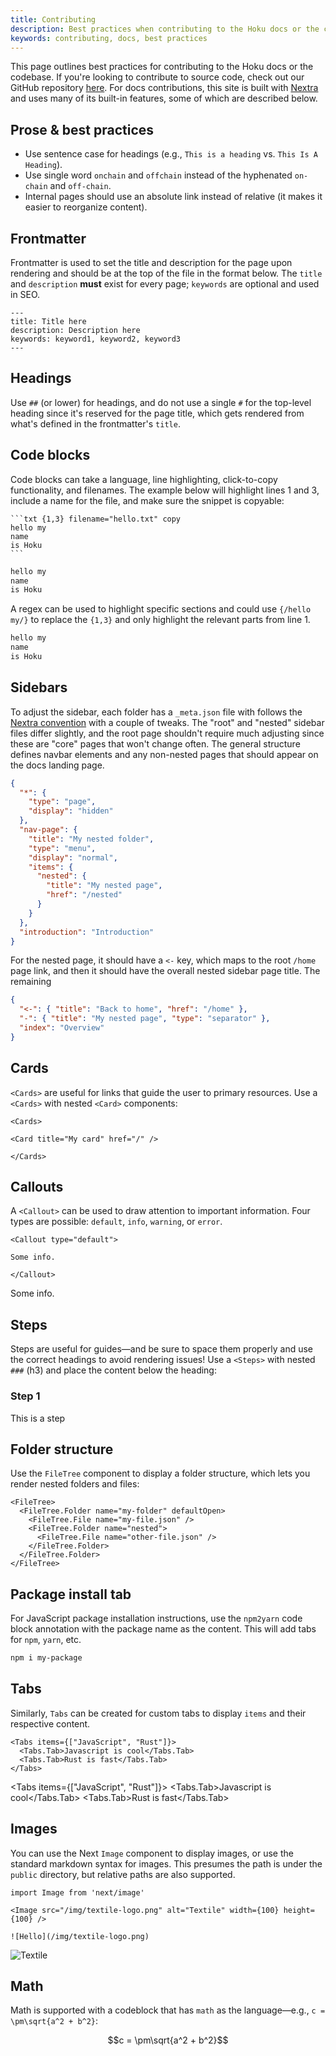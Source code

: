```yaml
---
title: Contributing
description: Best practices when contributing to the Hoku docs or the codebase.
keywords: contributing, docs, best practices
---
```



This page outlines best practices for contributing to the Hoku docs or the codebase. If you're
looking to contribute to source code, check out our GitHub repository
[here](https://github.com/hokunetwork). For docs contributions, this site is built with
[Nextra](https://nextra.site/docs) and uses many of its built-in features, some of which are
described below.

## Prose & best practices

- Use sentence case for headings (e.g., `This is a heading` vs. `This Is A Heading`).
- Use single word `onchain` and `offchain` instead of the hyphenated `on-chain` and `off-chain`.
- Internal pages should use an absolute link instead of relative (it makes it easier to reorganize
  content).

## Frontmatter

Frontmatter is used to set the title and description for the page upon rendering and should be at
the top of the file in the format below. The `title` and `description` **must** exist for every
page; `keywords` are optional and used in SEO.

```mdx
---
title: Title here
description: Description here
keywords: keyword1, keyword2, keyword3
---
```

## Headings

Use `##` (or lower) for headings, and do not use a single `#` for the top-level heading since it's
reserved for the page title, which gets rendered from what's defined in the frontmatter's `title`.

## Code blocks

Code blocks can take a language, line highlighting, click-to-copy functionality, and filenames. The
example below will highlight lines 1 and 3, include a name for the file, and make sure the snippet
is copyable:

````mdx copy
```txt {1,3} filename="hello.txt" copy
hello my
name
is Hoku
```
````

```txt {1,3} filename="hello.txt" copy
hello my
name
is Hoku
```

A regex can be used to highlight specific sections and could use `{/hello my/}` to replace the
`{1,3}` and only highlight the relevant parts from line 1.

```txt {/hello my/} filename="hello.txt" copy
hello my
name
is Hoku
```

## Sidebars

To adjust the sidebar, each folder has a `_meta.json` file with follows the
[Nextra convention](https://nextra.site/docs/docs-theme/page-configuration) with a couple of tweaks.
The "root" and "nested" sidebar files differ slightly, and the root page shouldn't require much
adjusting since these are "core" pages that won't change often. The general structure defines navbar
elements and any non-nested pages that should appear on the docs landing page.

```json filename="pages/_meta.json"
{
  "*": {
    "type": "page",
    "display": "hidden"
  },
  "nav-page": {
    "title": "My nested folder",
    "type": "menu",
    "display": "normal",
    "items": {
      "nested": {
        "title": "My nested page",
        "href": "/nested"
      }
    }
  },
  "introduction": "Introduction"
}
```

For the nested page, it should have a `<-` key, which maps to the root `/home` page link, and then
it should have the overall nested sidebar page title. The remaining

```json filename="pages/nested/_meta.json"
{
  "<-": { "title": "Back to home", "href": "/home" },
  "-": { "title": "My nested page", "type": "separator" },
  "index": "Overview"
}
```

## Cards

`<Cards>` are useful for links that guide the user to primary resources. Use a `<Cards>` with nested
`<Card>` components:

```mdx
<Cards>

<Card title="My card" href="/" />

</Cards>
```

<Cards>

<Card title="My card" href="/" />

</Cards>

## Callouts

A `<Callout>` can be used to draw attention to important information. Four types are possible:
`default`, `info`, `warning`, or `error`.

```mdx
<Callout type="default">

Some info.

</Callout>
```

<Callout type="default">

Some info.

</Callout>

## Steps

Steps are useful for guides—and be sure to space them properly and use the correct headings to avoid
rendering issues! Use a `<Steps>` with nested `###` (h3) and place the content below the heading:

<Steps>

### Step 1

This is a step

</Steps>

## Folder structure

Use the `FileTree` component to display a folder structure, which lets you render nested folders and
files:

```
<FileTree>
  <FileTree.Folder name="my-folder" defaultOpen>
    <FileTree.File name="my-file.json" />
    <FileTree.Folder name="nested">
      <FileTree.File name="other-file.json" />
    </FileTree.Folder>
  </FileTree.Folder>
</FileTree>
```

<FileTree>
  <FileTree.Folder name="my-folder" defaultOpen>
    <FileTree.File name="my-file.json" />
    <FileTree.Folder name="nested" defaultOpen>
      <FileTree.File name="other-file.json" />
    </FileTree.Folder>
  </FileTree.Folder>
</FileTree>

## Package install tab

For JavaScript package installation instructions, use the `npm2yarn` code block annotation with the
package name as the content. This will add tabs for `npm`, `yarn`, etc.

```sh npm2yarn
npm i my-package
```

## Tabs

Similarly, `Tabs` can be created for custom tabs to display `items` and their respective content.

```mdx
<Tabs items={["JavaScript", "Rust"]}>
  <Tabs.Tab>Javascript is cool</Tabs.Tab>
  <Tabs.Tab>Rust is fast</Tabs.Tab>
</Tabs>
```

<Tabs items={["JavaScript", "Rust"]}>
  <Tabs.Tab>Javascript is cool</Tabs.Tab>
  <Tabs.Tab>Rust is fast</Tabs.Tab>
</Tabs>

## Images

You can use the Next `Image` component to display images, or use the standard markdown syntax for
images. This presumes the path is under the `public` directory, but relative paths are also
supported.

```
import Image from 'next/image'

<Image src="/img/textile-logo.png" alt="Textile" width={100} height={100} />

![Hello](/img/textile-logo.png)
```

<Image src="/img/textile-logo.png" alt="Textile" width={100} height={100} />

## Math

Math is supported with a codeblock that has `math` as the language—e.g., `c = \pm\sqrt{a^2 + b^2}`:

```math
c = \pm\sqrt{a^2 + b^2}
```
